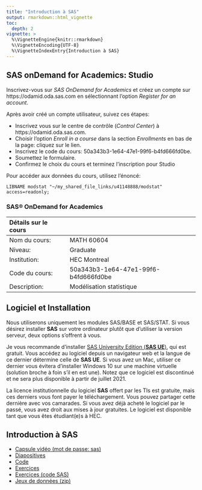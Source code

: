 ```yaml
---
title: "Introduction à SAS"
output: rmarkdown::html_vignette
toc:
  depth: 2
vignette: >
  %\VignetteEngine{knitr::rmarkdown}
  %\VignetteEncoding{UTF-8}
  %\VignetteIndexEntry{Introduction à SAS}
---
```

## SAS onDemand for Academics: Studio

Inscrivez-vous sur *SAS OnDemand for Academics* et créez un compte sur https://odamid.oda.sas.com en sélectionnant l'option *Register for an account*.

Après avoir créé un compte utilisateur, suivez ces étapes:

- Inscrivez vous sur le centre de contrôle (*Control Center*) à https://odamid.oda.sas.com.
- Choisir l'option *Enroll in a course* dans la section *Enrollments* en bas de la page: cliquez sur le lien.
- Inscrivez le code du cours: 50a343b3-1e64-47e1-99f6-b4fd666fd0be.
- Soumettez le formulaire.
- Confirmez le choix du cours et terminez l'inscription pour Studio

Pour accéder aux données du cours, utilisez l'énoncé:

`LIBNAME modstat "~/my_shared_file_links/u41148888/modstat" access=readonly;`



### SAS® OnDemand for Academics

| Détails sur le cours | |
|:----|:----|
| Nom du cours: |	MATH 60604|
|Niveau:| Graduate |
|Institution:|	HEC Montreal|
| Code du cours: |	50a343b3-1e64-47e1-99f6-b4fd666fd0be|
|Description:|	Modélisation statistique|


## Logiciel et Installation


Nous utiliserons uniquement les modules SAS/BASE et SAS/STAT. Si vous désirez installer **SAS** sur votre ordinateur plutôt que d'utiliser la version serveur, deux options s'offrent à vous.


Je vous recommande d'installer [SAS University Edition (**SAS UE**)](https://www.sas.com/en_us/software/university-edition.html), qui est gratuit. Vous accédez au logiciel depuis un navigateur web et la langue de ce dernier détermine celle de **SAS UE**. Si vous avez un Mac, utiliser ce dernier vous évitera d'installer Windows 10 sur une machine virtuelle (solution broche à foin s'il en est une). Notez que ce logiciel est discontinué et ne sera plus disponible à partir de juillet 2021.

La licence institutionnelle du logiciel **SAS** offert par les TIs est gratuite, mais ces derniers vous font payer le téléchargement. Vous pouvez partager cette dernière avec vos camarades. Si vous avez déjà acheté le logiciel par le passé, vous avez droit aux mises à jour gratuites. Le logiciel est disponible tant que vous êtes étudiant(e)s à HEC.



## Introduction à **SAS**


- [Capsule vidéo (mot de passe: sas)](https://hecmontreal.yuja.com/V/Video?v=87013&node=440149&a=311352596&autoplay=1)
- [Diapositives](https://raw.githubusercontent.com/lbelzile/modstat/master/introSAS/MATH60619_SAS_intro.pdf)
- [Code](https://raw.githubusercontent.com/lbelzile/modstat/master/introSAS/MATH60619_SAS_intro.sas)
- [Exercices](https://raw.githubusercontent.com/lbelzile/modstat/master/introSAS/MATH60619_SASexercices.pdf)
- [Exercices (code SAS)](https://raw.githubusercontent.com/lbelzile/modstat/master/introSAS/MATH60619_SASexercices.sas)
- [Jeux de données (zip)](https://raw.githubusercontent.com/lbelzile/modstat/master/introSAS/Intro_SAS_data.zip)

